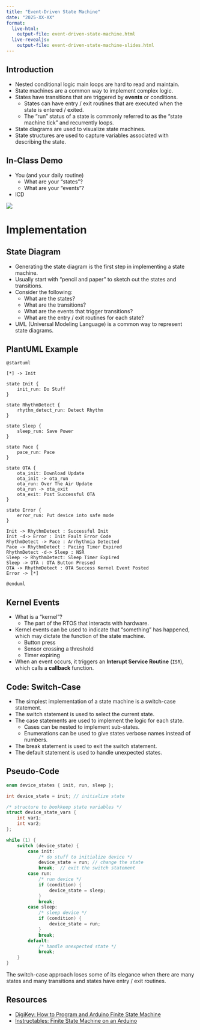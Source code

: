 ```yaml
---
title: "Event-Driven State Machine"
date: "2025-XX-XX"
format:
  live-html: 
    output-file: event-driven-state-machine.html
  live-revealjs: 
    output-file: event-driven-state-machine-slides.html
---
```


## Introduction

- Nested conditional logic main loops are hard to read and maintain.
- State machines are a common way to implement complex logic.
- States have transitions that are triggered by **events** or conditions.
  - States can have entry / exit routines that are executed when the state is entered / exited.
  - The "run" status of a state is commonly referred to as the "state machine tick" and recurrently loops.
- State diagrams are used to visualize state machines. 
- State structures are used to capture variables associated with describing the state.

## In-Class Demo

- You (and your daily routine)
  - What are your "states"?
  - What are your "events"?
- ICD

![](images/edsm/icd_state_diagram.png){fig-align="center"}

# Implementation

## State Diagram

- Generating the state diagram is the first step in implementing a state machine.
- Usually start with "pencil and paper" to sketch out the states and transitions.
- Consider the following:
  - What are the states?
  - What are the transitions?
  - What are the events that trigger transitions?
  - What are the entry / exit routines for each state?
- UML (Universal Modeling Language) is a common way to represent state diagrams.

## PlantUML Example

```plantuml
@startuml

[*] -> Init

state Init {
    init_run: Do Stuff
}

state RhythmDetect {
    rhythm_detect_run: Detect Rhythm
}

state Sleep {
    sleep_run: Save Power
}

state Pace {
    pace_run: Pace
}

state OTA {
    ota_init: Download Update
    ota_init -> ota_run
    ota_run: Over The Air Update
    ota_run -> ota_exit
    ota_exit: Post Successful OTA
}

state Error {
    error_run: Put device into safe mode
}

Init -> RhythmDetect : Successful Init
Init -d-> Error : Init Fault Error Code
RhythmDetect -> Pace : Arrhythmia Detected
Pace -> RhythmDetect : Pacing Timer Expired
RhythmDetect -d-> Sleep : NSR
Sleep -> RhythmDetect: Sleep Timer Expired
Sleep -> OTA : OTA Button Pressed
OTA -> RhythmDetect : OTA Success Kernel Event Posted
Error -> [*]

@enduml
```

## Kernel Events

- What is a "kernel"?
  - The part of the RTOS that interacts with hardware.
- Kernel events can be used to indicate that "something" has happened, which may dictate the function of the state machine.
  - Button press
  - Sensor crossing a threshold
  - Timer expiring
- When an event occurs, it triggers an **Interupt Service Routine** (`ISR`), which calls a **callback** function.

## Code: Switch-Case

- The simplest implementation of a state machine is a switch-case statement.
- The switch statement is used to select the current state.
- The case statements are used to implement the logic for each state.
  - Cases can be nested to implement sub-states.
  - Enumerations can be used to give states verbose names instead of numbers.
- The break statement is used to exit the switch statement.
- The default statement is used to handle unexpected states.

## Pseudo-Code

```C
enum device_states { init, run, sleep };

int device_state = init; // initialize state

/* structure to bookkeep state variables */
struct device_state_vars {
    int var1;
    int var2;
};

while (1) {
    switch (device_state) {
        case init:
            /* do stuff to initialize device */
            device_state = run; // change the state
            break;  // exit the switch statement
        case run:
            /* run device */
            if (condition) {
                device_state = sleep;
            }
            break;
        case sleep:
            /* sleep device */
            if (condition) {
                device_state = run;
            }
            break;
        default:
            /* handle unexpected state */
            break;
    }
}
```

The switch-case approach loses some of its elegance when there are many states and many transitions and states have entry / exit routines.

## Resources

- [DigiKey: How to Program and Arduino Finite State Machine](https://www.digikey.com/en/maker/tutorials/2023/how-to-program-an-arduino-finite-state-machine)
- [Instructables: Finite State Machine on an Arduino](https://www.instructables.com/Finite-State-Machine-on-an-Arduino/)